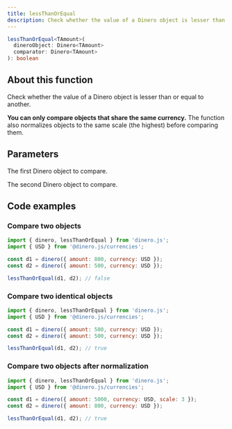 ```yaml
---
title: lessThanOrEqual
description: Check whether the value of a Dinero object is lesser than or equal to another.
---
```


<Signature>

```ts
lessThanOrEqual<TAmount>(
  dineroObject: Dinero<TAmount>
  comparator: Dinero<TAmount>
): boolean
```

</Signature>

## About this function

Check whether the value of a Dinero object is lesser than or equal to another.

**You can only compare objects that share the same currency.** The function also normalizes objects to the same scale (the highest) before comparing them.

## Parameters

<Parameters>

<Parameter name="dineroObject" type="Dinero<TAmount>" required={true}>

The first Dinero object to compare.

</Parameter>

<Parameter name="comparator" type="Dinero<TAmount>" required={true}>

The second Dinero object to compare.

</Parameter>

</Parameters>

## Code examples

### Compare two objects

```js
import { dinero, lessThanOrEqual } from 'dinero.js';
import { USD } from '@dinero.js/currencies';

const d1 = dinero({ amount: 800, currency: USD });
const d2 = dinero({ amount: 500, currency: USD });

lessThanOrEqual(d1, d2); // false
```

### Compare two identical objects

```js
import { dinero, lessThanOrEqual } from 'dinero.js';
import { USD } from '@dinero.js/currencies';

const d1 = dinero({ amount: 500, currency: USD });
const d2 = dinero({ amount: 500, currency: USD });

lessThanOrEqual(d1, d2); // true
```

### Compare two objects after normalization

```js
import { dinero, lessThanOrEqual } from 'dinero.js';
import { USD } from '@dinero.js/currencies';

const d1 = dinero({ amount: 5000, currency: USD, scale: 3 });
const d2 = dinero({ amount: 800, currency: USD });

lessThanOrEqual(d1, d2); // true
```
